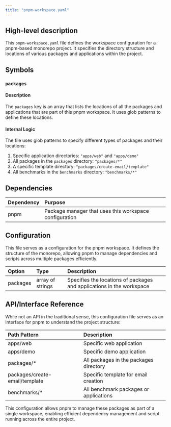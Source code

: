 ```yaml
---
title: "pnpm-workspace.yaml"
---
```


## High-level description
This `pnpm-workspace.yaml` file defines the workspace configuration for a pnpm-based monorepo project. It specifies the directory structure and locations of various packages and applications within the project.

## Symbols

### `packages`
#### Description
The `packages` key is an array that lists the locations of all the packages and applications that are part of this pnpm workspace. It uses glob patterns to define these locations.

#### Internal Logic
The file uses glob patterns to specify different types of packages and their locations:
1. Specific application directories: `"apps/web"` and `"apps/demo"`
2. All packages in the `packages` directory: `"packages/*"`
3. A specific template directory: `"packages/create-email/template"`
4. All benchmarks in the `benchmarks` directory: `"benchmarks/*"`

## Dependencies
| Dependency | Purpose |
|:-----------|:--------|
| pnpm | Package manager that uses this workspace configuration |

## Configuration
This file serves as a configuration for the pnpm workspace. It defines the structure of the monorepo, allowing pnpm to manage dependencies and scripts across multiple packages efficiently.

| Option | Type | Description |
|:-------|:-----|:------------|
| packages | array of strings | Specifies the locations of packages and applications in the workspace |

## API/Interface Reference
While not an API in the traditional sense, this configuration file serves as an interface for pnpm to understand the project structure:

| Path Pattern | Description |
|:-------------|:------------|
| apps/web | Specific web application |
| apps/demo | Specific demo application |
| packages/* | All packages in the packages directory |
| packages/create-email/template | Specific template for email creation |
| benchmarks/* | All benchmark packages or applications |

This configuration allows pnpm to manage these packages as part of a single workspace, enabling efficient dependency management and script running across the entire project.